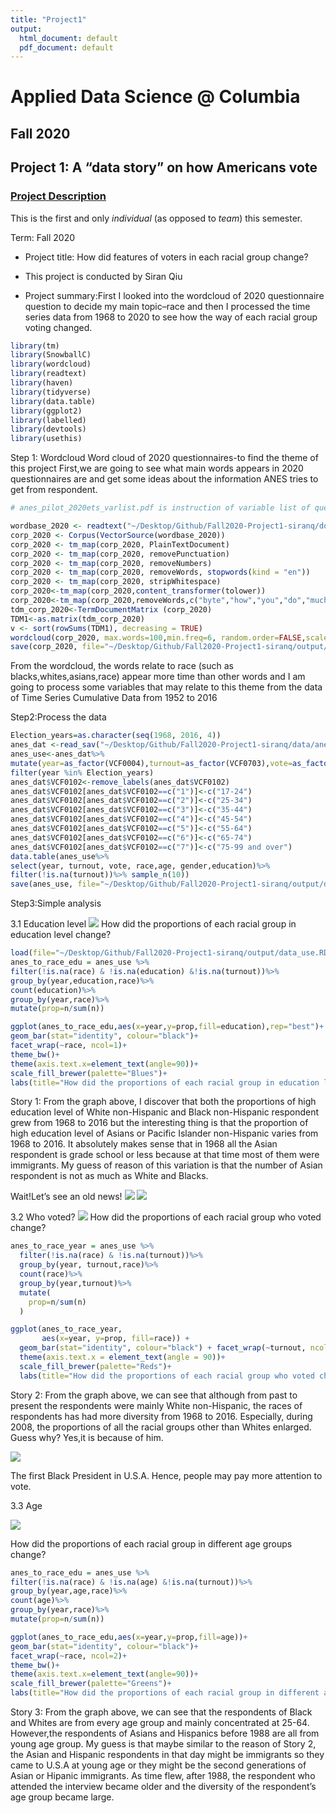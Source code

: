 ```yaml
---
title: "Project1"
output:
  html_document: default
  pdf_document: default
---
```

# Applied Data Science @ Columbia
## Fall 2020
## Project 1: A "data story" on how Americans vote

### [Project Description](doc/)
This is the first and only *individual* (as opposed to *team*) this semester. 

Term: Fall 2020

+ Project title: How did features of voters in each racial group change?
+ This project is conducted by Siran Qiu

+ Project summary:First I looked into the wordcloud of 2020 questionnaire question to decide my main topic--race and then I processed the time series data from 1968 to 2020 to see how the way of each racial group voting changed. 

```r
library(tm)
library(SnowballC)
library(wordcloud)
library(readtext)
library(haven)
library(tidyverse)
library(data.table)
library(ggplot2)
library(labelled)
library(devtools)
library(usethis)
```

Step 1: Wordcloud
Word cloud of 2020 questionnaires-to find the theme of this project
First,we are going to see what main words appears in 2020 questionnaires are and get some ideas about the information ANES tries to get from respondent.
```r
# anes_pilot_2020ets_varlist.pdf is instruction of variable list of questionnaires and it will give us the question of each variable.

wordbase_2020 <- readtext("~/Desktop/Github/Fall2020-Project1-siranq/doc/anes_pilot_2020ets_varlist.pdf")
corp_2020 <- Corpus(VectorSource(wordbase_2020))
corp_2020 <- tm_map(corp_2020, PlainTextDocument)
corp_2020 <- tm_map(corp_2020, removePunctuation)
corp_2020 <- tm_map(corp_2020, removeNumbers)
corp_2020 <- tm_map(corp_2020, removeWords, stopwords(kind = "en"))
corp_2020 <- tm_map(corp_2020, stripWhitespace)
corp_2020<-tm_map(corp_2020,content_transformer(tolower))
corp_2020<-tm_map(corp_2020,removeWords,c("byte","how","you","do","much","would","rate","well","should","favor","neither","following","general","generally","important","int","people","often","think","where","what","please","oppose","scales","past","describe","which"))
tdm_corp_2020<-TermDocumentMatrix (corp_2020)
TDM1<-as.matrix(tdm_corp_2020)
v <- sort(rowSums(TDM1), decreasing = TRUE)
wordcloud(corp_2020, max.words=100,min.freq=6, random.order=FALSE,scale = c(1.5, 0.25))
save(corp_2020, file="~/Desktop/Github/Fall2020-Project1-siranq/output/wordcloud_use.RData")
```
From the wordcloud, the words relate to race (such as blacks,whites,asians,race) appear more time than other words and I am going to process some variables that may relate to this theme from the data of Time Series Cumulative Data from 1952 to 2016

Step2:Process the data
```r
Election_years=as.character(seq(1968, 2016, 4))
anes_dat <-read_sav("~/Desktop/Github/Fall2020-Project1-siranq/data/anes_timeseries_cdf.sav")
anes_use<-anes_dat%>%
mutate(year=as_factor(VCF0004),turnout=as_factor(VCF0703),vote=as_factor(VCF0706),race=as_factor(VCF0105a),age=as_factor(VCF0102),gender=as_factor(VCF0104),education=as_factor(VCF0110))%>%
filter(year %in% Election_years)
anes_dat$VCF0102<-remove_labels(anes_dat$VCF0102)
anes_dat$VCF0102[anes_dat$VCF0102==c("1")]<-c("17-24")
anes_dat$VCF0102[anes_dat$VCF0102==c("2")]<-c("25-34")
anes_dat$VCF0102[anes_dat$VCF0102==c("3")]<-c("35-44")
anes_dat$VCF0102[anes_dat$VCF0102==c("4")]<-c("45-54")
anes_dat$VCF0102[anes_dat$VCF0102==c("5")]<-c("55-64")
anes_dat$VCF0102[anes_dat$VCF0102==c("6")]<-c("65-74")
anes_dat$VCF0102[anes_dat$VCF0102==c("7")]<-c("75-99 and over")
data.table(anes_use%>%
select(year, turnout, vote, race,age, gender,education)%>%
filter(!is.na(turnout))%>% sample_n(10))
save(anes_use, file="~/Desktop/Github/Fall2020-Project1-siranq/output/data_use.RData")

```

Step3:Simple analysis

3.1 Education level
<img src="/Users/siranq/Desktop/GitHub/Fall2020-Project1-siranq/output/vcf0110.png">
How did the proportions of each racial group in education level change?
```r
load(file="~/Desktop/Github/Fall2020-Project1-siranq/output/data_use.RData")
anes_to_race_edu = anes_use %>%
filter(!is.na(race) & !is.na(education) &!is.na(turnout))%>% 
group_by(year,education,race)%>%
count(education)%>%
group_by(year,race)%>%
mutate(prop=n/sum(n))

ggplot(anes_to_race_edu,aes(x=year,y=prop,fill=education),rep="best")+
geom_bar(stat="identity", colour="black")+
facet_wrap(~race, ncol=1)+ 
theme_bw()+ 
theme(axis.text.x=element_text(angle=90))+
scale_fill_brewer(palette="Blues")+
labs(title="How did the proportions of each racial group in education level change")

```
Story 1:
From the graph above, I discover that both the proportions of high education level of White non-Hispanic and Black non-Hispanic respondent grew from 1968 to 2016 but the interesting thing is that the proportion of high education level of Asians or Pacific Islander non-Hispanic varies from 1968 to 2016. It absolutely makes sense that in 1968 all the Asian respondent is grade school or less because at that time most of them were immigrants. My guess of reason of this variation is that the number of Asian respondent is not as much as White and Blacks.

Wait!Let's see an old news!
<img src="/Users/siranq/Desktop/GitHub/Fall2020-Project1-siranq/output/news1image.png">
<img src="/Users/siranq/Desktop/GitHub/Fall2020-Project1-siranq/output/news1.png">


3.2 Who voted?
<img src="/Users/siranq/Desktop/GitHub/Fall2020-Project1-siranq/output/vcf0703.png">
How did the proportions of each racial group who voted change?
```r
anes_to_race_year = anes_use %>%
  filter(!is.na(race) & !is.na(turnout))%>%
  group_by(year, turnout,race)%>%
  count(race)%>%
  group_by(year,turnout)%>%
  mutate(
    prop=n/sum(n)
  )

ggplot(anes_to_race_year, 
       aes(x=year, y=prop, fill=race)) +
  geom_bar(stat="identity", colour="black") + facet_wrap(~turnout, ncol=1) + theme_bw()+
  theme(axis.text.x = element_text(angle = 90))+
  scale_fill_brewer(palette="Reds")+
  labs(title="How did the proportions of each racial group who voted change")

```
Story 2:
From the graph above, we can see that although from past to present the respondents were mainly White non-Hispanic, the races of respondents has had more diversity from 1968 to 2016. Especially, during 2008, the proportions of  all the racial groups other than Whites enlarged.
Guess why?
Yes,it is because of him.

<img src="/Users/siranq/Desktop/GitHub/Fall2020-Project1-siranq/output/image2.png">

The first Black President in U.S.A.
Hence, people may pay more attention to vote.


3.3 Age

<img src="/Users/siranq/Desktop/GitHub/Fall2020-Project1-siranq/output/vcf0102.png">


How did the proportions of each racial group in different age groups change?
```r
anes_to_race_edu = anes_use %>%
filter(!is.na(race) & !is.na(age) &!is.na(turnout))%>% 
group_by(year,age,race)%>%
count(age)%>%
group_by(year,race)%>%
mutate(prop=n/sum(n))

ggplot(anes_to_race_edu,aes(x=year,y=prop,fill=age))+
geom_bar(stat="identity", colour="black")+
facet_wrap(~race, ncol=2)+ 
theme_bw()+ 
theme(axis.text.x=element_text(angle=90))+
scale_fill_brewer(palette="Greens")+
labs(title="How did the proportions of each racial group in different age groups change")
```
Story 3:
From the graph above, we can see that the respondents of Black and Whites are from every age group and mainly concentrated at 25-64. However,the respondents of Asians and Hispanics before 1988 are all from young age group. My guess is that maybe similar to the reason of Story 2, the Asian and Hispanic respondents in that day might be immigrants so they came to U.S.A at young age or they might be the second generations of Asian or Hipanic immigrants. As time flew, after 1988, the respondent who attended the interview became older and the diversity of the respondent's age group became large.


